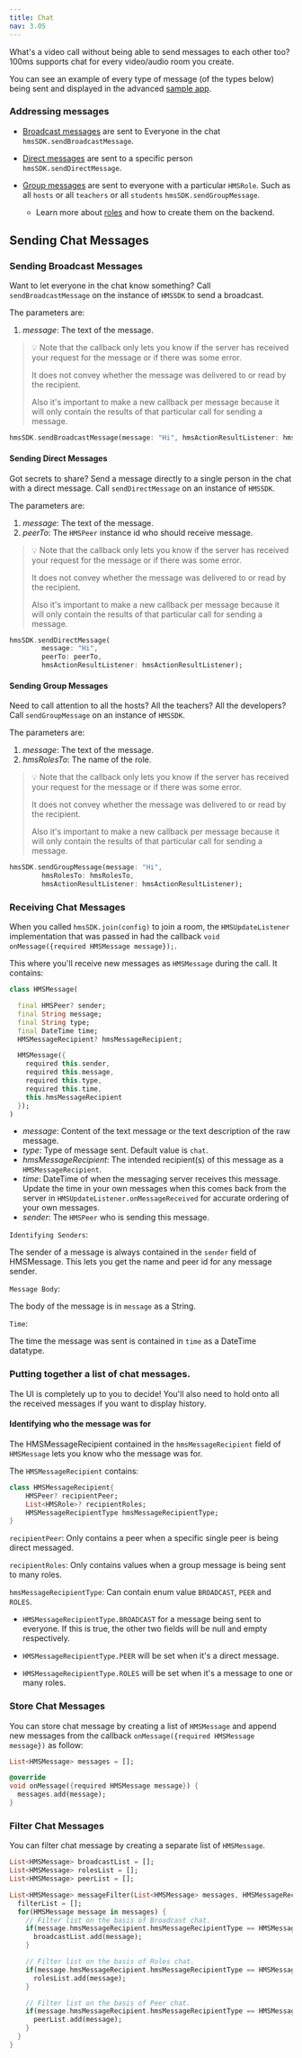 ```yaml
---
title: Chat
nav: 3.05
---
```


What's a video call without being able to send messages to each other too? 100ms supports chat for every video/audio room you create.

You can see an example of every type of message (of the types below) being sent and displayed in the advanced [sample app](https://github.com/100mslive/100ms-android/).

### Addressing messages

* [Broadcast messages](#sending-broadcast-messages) are sent to Everyone in the chat `hmsSDK.sendBroadcastMessage`.

* [Direct messages](#sending-direct-messages) are sent to a specific person `hmsSDK.sendDirectMessage`.

* [Group messages](#sending-group-messages) are sent to everyone with a particular `HMSRole`. Such as all `hosts` or all `teachers` or all `students` `hmsSDK.sendGroupMessage`.
    * Learn more about [roles](../foundation/templates-and-roles) and how to create them on the backend.

## Sending Chat Messages


### Sending Broadcast Messages

Want to let everyone in the chat know something? Call `sendBroadcastMessage` on the instance of `HMSSDK` to send a broadcast.

The parameters are:

1. *message*: The text of the message.


> 💡 Note that the callback only lets you know if the server has received your request for the message or if there was some error.
>
>It does not convey whether the message was delivered to or read by the recipient.
>
>Also it's important to make a new callback per message because it will only contain the results of that particular call for sending a message.


```dart
hmsSDK.sendBroadcastMessage(message: "Hi", hmsActionResultListener: hmsActionResultListener);
```

#### Sending Direct Messages

Got secrets to share? Send a message directly to a single person in the chat with a direct message. Call `sendDirectMessage` on an instance of `HMSSDK`.

The parameters are:

1. *message*: The text of the message.
2. *peerTo*: The `HMSPeer` instance id  who should receive message.


> 💡 Note that the callback only lets you know if the server has received your request for the message or if there was some error.
>
>It does not convey whether the message was delivered to or read by the recipient.
>
>Also it's important to make a new callback per message because it will only contain the results of that particular call for sending a message.



```dart
hmsSDK.sendDirectMessage(
        message: "Hi",
        peerTo: peerTo,
        hmsActionResultListener: hmsActionResultListener);
```


#### Sending Group Messages

Need to call attention to all the hosts? All the teachers? All the developers? Call `sendGroupMessage` on an instance of `HMSSDK`.

The parameters are:

1. *message*: The text of the message.
2. *hmsRolesTo*: The name of the role.


> 💡 Note that the callback only lets you know if the server has received your request for the message or if there was some error.
>
>It does not convey whether the message was delivered to or read by the recipient.
>
>Also it's important to make a new callback per message because it will only contain the results of that particular call for sending a message.

```dart
hmsSDK.sendGroupMessage(message: "Hi",
        hmsRolesTo: hmsRolesTo,
        hmsActionResultListener: hmsActionResultListener);
```

### Receiving Chat Messages

When you called `hmsSDK.join(config)` to join a room, the `HMSUpdateListener` implementation that was passed in had the callback `void onMessage({required HMSMessage message});`.

This where you'll receive new messages as `HMSMessage` during the call. It contains:

```dart
class HMSMessage(

  final HMSPeer? sender;
  final String message;
  final String type;
  final DateTime time;
  HMSMessageRecipient? hmsMessageRecipient;

  HMSMessage({
    required this.sender,
    required this.message,
    required this.type,
    required this.time,
    this.hmsMessageRecipient
  });
)
```

* *message*: Content of the text message or the text description of the raw message.
* *type*: Type of message sent. Default value is `chat`.
* *hmsMessageRecipient*: The intended recipient(s) of this message as a `HMSMessageRecipient`.
* *time*: DateTime of when the messaging server receives this message. Update the time in your own messages when this comes back from the server in `HMSUpdateListener.onMessageReceived` for accurate ordering of your own messages.
* *sender*: The `HMSPeer` who is sending this message.

`Identifying Senders`:

The sender of a message is always contained in the `sender` field of HMSMessage. This lets you get the name and peer id for any message sender.

`Message Body`:

The body of the message is in `message` as a String.

`Time`:

The time the message was sent is contained in `time` as a DateTime datatype.

### Putting together a list of chat messages.
The UI is completely up to you to decide! You'll also need to hold onto all the received messages if you want to display history.

#### Identifying who the message was for

The HMSMessageRecipient contained in the `hmsMessageRecipient` field of `HMSMessage` lets you know who the message was for.

The `HMSMessageRecipient` contains:

```dart
class HMSMessageRecipient{
    HMSPeer? recipientPeer;
    List<HMSRole>? recipientRoles;
    HMSMessageRecipientType hmsMessageRecipientType;
}
```

`recipientPeer`: Only contains a peer when a specific single peer is being direct messaged.

`recipientRoles`: Only contains values when a group message is being sent to many roles.

`hmsMessageRecipientType`: Can contain enum value `BROADCAST`, `PEER` and `ROLES`.

- `HMSMessageRecipientType.BROADCAST` for a message being sent to everyone. If this is true, the other two fields will be null and empty respectively.

- `HMSMessageRecipientType.PEER` will be set when it's a direct message.

- `HMSMessageRecipientType.ROLES` will be set when it's a message to one or many roles.

### Store Chat Messages

You can store chat message by creating a list of `HMSMessage` and append new messages from the callback `onMessage({required HMSMessage message})` as follow:

```dart
List<HMSMessage> messages = [];

@override
void onMessage({required HMSMessage message}) {
  messages.add(message);
}
```

### Filter Chat Messages

You can filter chat message by creating a separate list of `HMSMessage`.

```dart
List<HMSMessage> broadcastList = [];
List<HMSMessage> rolesList = [];
List<HMSMessage> peerList = [];

List<HMSMessage> messageFilter(List<HMSMessage> messages, HMSMessageRecipientType type) {
  filterList = [];
  for(HMSMessage message in messages) {
    // Filter list on the basis of Broadcast chat.
    if(message.hmsMessageRecipient.hmsMessageRecipientType == HMSMessageRecipientType.BROADCAST) {
      broadcastList.add(message);
    }

    // Filter list on the basis of Roles chat.
    if(message.hmsMessageRecipient.hmsMessageRecipientType == HMSMessageRecipientType.ROLES) {
      rolesList.add(message);
    }

    // Filter list on the basis of Peer chat.
    if(message.hmsMessageRecipient.hmsMessageRecipientType == HMSMessageRecipientType.PEER) {
      peerList.add(message);
    }
  }
}
```